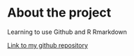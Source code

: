 
# About the project


Learning to use Github and R Rmarkdown

[Link to my github repository](https://github.com/roopeheikkila/IODS-project)